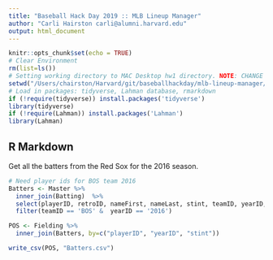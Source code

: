 ```yaml
---
title: "Baseball Hack Day 2019 :: MLB Lineup Manager"
author: "Carli Hairston carli@alumni.harvard.edu"
output: html_document
---
```


```r
knitr::opts_chunk$set(echo = TRUE)
# Clear Environment
rm(list=ls())
# Setting working directory to MAC Desktop hw1 directory. NOTE: CHANGE TO YOUR WORKDING DIRECTORY
setwd("/Users/chairston/Harvard/git/baseballhackday/mlb-lineup-manager/src/data") 
# Load in packages: tidyverse, Lahman database, rmarkdown
if (!require(tidyverse)) install.packages('tidyverse')
library(tidyverse)
if (!require(Lahman)) install.packages('Lahman')
library(Lahman)
```

## R Markdown

Get all the batters from the Red Sox for the 2016 season. 

```r

# Need player ids for BOS team 2016 
Batters <- Master %>%
  inner_join(Batting)  %>% 
  select(playerID, retroID, nameFirst, nameLast, stint, teamID, yearID, bats, throws) %>%
  filter(teamID == 'BOS' &  yearID == '2016')

POS <- Fielding %>%
  inner_join(Batters, by=c("playerID", "yearID", "stint")) 

write_csv(POS, "Batters.csv")
  
```
